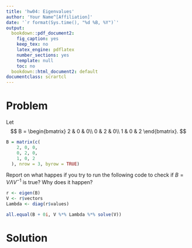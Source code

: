 ```yaml
---
title: 'hw04: Eigenvalues'
author: 'Your Name^[Affiliation]'
date: '`r format(Sys.time(), "%d %B, %Y")`'
output:
  bookdown::pdf_document2:
    fig_caption: yes
    keep_tex: no
    latex_engine: pdflatex
    number_sections: yes
    template: null
    toc: no
  bookdown::html_document2: default
documentclass: scrartcl
---
```


# Problem {-}

Let 
$$
B = 
\begin{bmatrix}
2 & 0 & 0\\
0 & 2 & 0\\
1 & 0 & 2
\end{bmatrix}. 
$$

```r
B = matrix(c(
    2, 0, 0,
    0, 2, 0,
    1, 0, 2
  ), nrow = 3, byrow = TRUE)
```

Report on what happes if you try to run the following code to check if $B = V\Lambda V^{-1}$ is true? Why does it happen? 

```r
r <- eigen(B)
V <- r$vectors
Lambda <- diag(r$values)

all.equal(B + 0i, V %*% Lambda %*% solve(V))
```

# Solution {-}
<!-- Write your solution below -->









